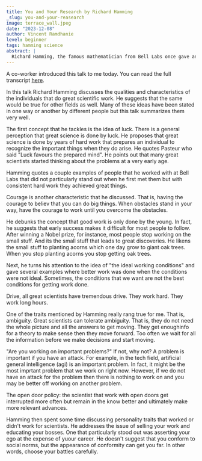 ```yaml
---
title: You and Your Research by Richard Hamming
_slug: you-and-your-reasearch
image: terrace_wall.jpeg
date: "2023-12-08"
author: Vincent Ramdhanie
level: beginner
tags: hamming science 
abstract: |
  Richard Hamming, the famous mathematician from Bell Labs once gave an interesting talk at a seminar. There are several specific bits of information that can be extracted from that talk.
---
```


A co-worker introduced this talk to me today. You can read the full transcript <a href="https://www.cs.virginia.edu/~robins/YouAndYourResearch.html">here</a>.


In this talk Richard Hamming discusses the qualities and characteristics of the individuals that do great scientific work. He suggests that the same would be true for other fields as well.
Many of these ideas have been stated in one way or another by different people but this talk summarizes them very well.


The first concept that he tackles is the idea of luck. There is a general perception that great science is done by luck. He proposes that great science is done by years of hard work that prepares an individual to recognize the important things when they do arise.
He quotes Pasteur who said "Luck favours the prepared mind". He points out that many great scientists started thinking about the problems at a very early age.


Hamming quotes a couple examples of people that he worked with at Bell Labs that did not particularly stand out when he first met them but with consistent hard work they achieved great things.

Courage is another characteristic that he discussed. That is, having the courage to believ that you can do big things. When obstacles stand in your way, have the courage to work until you overcome the obstacles.

He debunks the concept that good work is only done by the young. In fact, he suggests that early success makes it difficult for most people to follow. After winning a Nobel prize, for instance, most people stop working on the small stuff. And its the small stuff that leads to great discoveries. He likens the small stuff to planting acorns which one day grow to giant oak trees. When you stop planting acorns you stop getting oak trees.

Next, he turns his attention to the idea of "the ideal working conditions" and gave several examples where better work was done when the conditions were not ideal. Sometimes, the conditions that we want are not the best conditions for getting work done.

Drive, all great scientists have tremendous drive. They work hard. They work long hours. 

One of the traits mentioned by Hamming really rang true for me. That is, ambiguity. Great scientists can tolerate ambiguity. That is, they do not need the whole picture and all the answers to get moving. They get enoughinfo for a theory to make sense then they move forward. Too often we wait for all the information before we make decisions and start moving.

"Are you working  on important problems?" If not, why not? A problem is important if you have an attack. For example, in the tech field, artificial general intelligence (agi) is an important problem. In fact, it might be the most imprtant problem that we work on right now. However, if we do not have an attack for the problem then there is nothing to work on and you may be better off working on another problem.

The open door policy: the scientist that work with open doors get interrupted more often but remain in the know better and ultimately make more relevant advances.

Hamming then spent some time discussing personality traits that worked or didn't work for scientists. He addresses the issue of selling your work and educating your bosses. One that particularly stood out was asserting your ego at the expense of yuour career. He doesn't suggest that you conform to social norms, but the appearance of conformity can get you far. In other words, choose your battles carefully.












